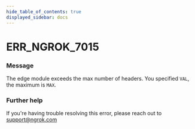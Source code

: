 ```yaml
---
hide_table_of_contents: true
displayed_sidebar: docs
---
```



# ERR_NGROK_7015

### Message
The edge module exceeds the max number of headers. You specified `VAL`, the maximum is `MAX`.

<ErrorDetails error='err_ngrok_7015' />


### Further help
If you're having trouble resolving this error, please reach out to [support@ngrok.com](mailto:support@ngrok.com?subject=Help%20with%20ERR_NGROK_7015)

